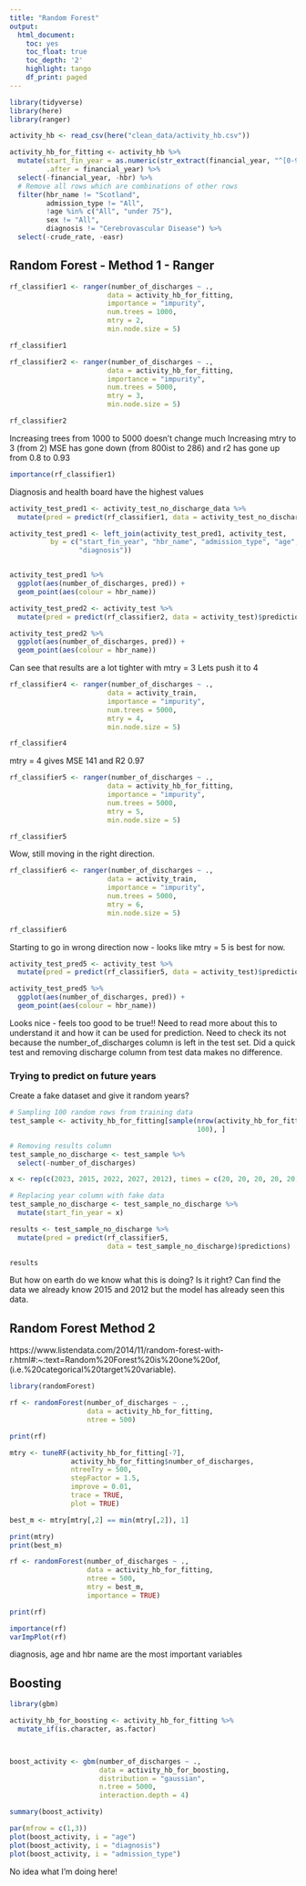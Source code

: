 ```yaml
---
title: "Random Forest"
output:
  html_document:
    toc: yes
    toc_float: true
    toc_depth: '2'
    highlight: tango
    df_print: paged
---
```


```r
library(tidyverse)
library(here)
library(ranger)
```

```r
activity_hb <- read_csv(here("clean_data/activity_hb.csv")) 

activity_hb_for_fitting <- activity_hb %>% 
  mutate(start_fin_year = as.numeric(str_extract(financial_year, "^[0-9]{4}")), 
         .after = financial_year) %>% 
  select(-financial_year, -hbr) %>% 
  # Remove all rows which are combinations of other rows
  filter(hbr_name != "Scotland",
         admission_type != "All",
         !age %in% c("All", "under 75"),
         sex != "All",
         diagnosis != "Cerebrovascular Disease") %>% 
  select(-crude_rate, -easr)
```


## Random Forest - Method 1 - Ranger


```r
rf_classifier1 <- ranger(number_of_discharges ~ ., 
                        data = activity_hb_for_fitting, 
                        importance = "impurity", 
                        num.trees = 1000, 
                        mtry = 2, 
                        min.node.size = 5)

rf_classifier1
```


```r
rf_classifier2 <- ranger(number_of_discharges ~ ., 
                        data = activity_hb_for_fitting, 
                        importance = "impurity", 
                        num.trees = 5000, 
                        mtry = 3, 
                        min.node.size = 5)

rf_classifier2
```

Increasing trees from 1000 to 5000 doesn't change much 
Increasing mtry to 3 (from 2) MSE has gone down (from 800ist to 286) and r2 has gone up from 0.8 to 0.93



```r
importance(rf_classifier1)
```

Diagnosis and health board have the highest values



```r
activity_test_pred1 <- activity_test_no_discharge_data %>%
  mutate(pred = predict(rf_classifier1, data = activity_test_no_discharge_data)$predictions)
```

```r
activity_test_pred1 <- left_join(activity_test_pred1, activity_test, 
          by = c("start_fin_year", "hbr_name", "admission_type", "age", "sex",
                 "diagnosis"))


activity_test_pred1 %>% 
  ggplot(aes(number_of_discharges, pred)) + 
  geom_point(aes(colour = hbr_name))
```

```r
activity_test_pred2 <- activity_test %>%
  mutate(pred = predict(rf_classifier2, data = activity_test)$predictions)
```

```r
activity_test_pred2 %>% 
  ggplot(aes(number_of_discharges, pred)) + 
  geom_point(aes(colour = hbr_name))
```

Can see that results are a lot tighter with mtry = 3
Lets push it to 4

```r
rf_classifier4 <- ranger(number_of_discharges ~ ., 
                        data = activity_train, 
                        importance = "impurity", 
                        num.trees = 5000, 
                        mtry = 4, 
                        min.node.size = 5)

rf_classifier4
```

mtry = 4 gives MSE 141 and R2 0.97


```r
rf_classifier5 <- ranger(number_of_discharges ~ ., 
                        data = activity_hb_for_fitting, 
                        importance = "impurity", 
                        num.trees = 5000, 
                        mtry = 5, 
                        min.node.size = 5)

rf_classifier5
```

Wow, still moving in the right direction.

```r
rf_classifier6 <- ranger(number_of_discharges ~ ., 
                        data = activity_train, 
                        importance = "impurity", 
                        num.trees = 5000, 
                        mtry = 6, 
                        min.node.size = 5)

rf_classifier6
```

Starting to go in wrong direction now - looks like mtry = 5 is best for now. 


```r
activity_test_pred5 <- activity_test %>%
  mutate(pred = predict(rf_classifier5, data = activity_test)$predictions)
```

```r
activity_test_pred5 %>% 
  ggplot(aes(number_of_discharges, pred)) + 
  geom_point(aes(colour = hbr_name))
```

Looks nice - feels too good to be true!! Need to read more about this to understand it and how it can be used for prediction. 
Need to check its not because the number_of_discharges column is left in the test set. Did a quick test and removing discharge column from test data makes no difference. 

### Trying to predict on future years

Create a fake dataset and give it random years?

```r
# Sampling 100 random rows from training data
test_sample <- activity_hb_for_fitting[sample(nrow(activity_hb_for_fitting), 
                                              100), ]

# Removing results column  
test_sample_no_discharge <- test_sample %>% 
  select(-number_of_discharges)

x <- rep(c(2023, 2015, 2022, 2027, 2012), times = c(20, 20, 20, 20, 20))

# Replacing year column with fake data
test_sample_no_discharge <- test_sample_no_discharge %>% 
  mutate(start_fin_year = x)

```


```r
results <- test_sample_no_discharge %>%
  mutate(pred = predict(rf_classifier5, 
                        data = test_sample_no_discharge)$predictions)

results
```

But how on earth do we know what this is doing? Is it right?
Can find the data we already know 2015 and 2012 but the model has already seen this data. 


## Random Forest Method 2

https://www.listendata.com/2014/11/random-forest-with-r.html#:~:text=Random%20Forest%20is%20one%20of,(i.e.%20categorical%20target%20variable).

```r
library(randomForest)
```

```r
rf <- randomForest(number_of_discharges ~ ., 
                   data = activity_hb_for_fitting,
                   ntree = 500)
```

```r
print(rf)
```

```r
mtry <- tuneRF(activity_hb_for_fitting[-7],
               activity_hb_for_fitting$number_of_discharges,
               ntreeTry = 500,
               stepFactor = 1.5, 
               improve = 0.01,
               trace = TRUE,
               plot = TRUE)

best_m <- mtry[mtry[,2] == min(mtry[,2]), 1]

print(mtry)
print(best_m)

```


```r
rf <- randomForest(number_of_discharges ~ ., 
                   data = activity_hb_for_fitting,
                   ntree = 500,
                   mtry = best_m,
                   importance = TRUE)

print(rf)

importance(rf)
varImpPlot(rf)
```

diagnosis, age and hbr name are the most important variables

## Boosting

```r
library(gbm)
```

```r
activity_hb_for_boosting <- activity_hb_for_fitting %>% 
  mutate_if(is.character, as.factor)



boost_activity <- gbm(number_of_discharges ~ .,
                      data = activity_hb_for_boosting,
                      distribution = "gaussian", 
                      n.tree = 5000, 
                      interaction.depth = 4)

summary(boost_activity)
```

```r
par(mfrow = c(1,3))
plot(boost_activity, i = "age")
plot(boost_activity, i = "diagnosis")
plot(boost_activity, i = "admission_type")
```

No idea what I'm doing here!





